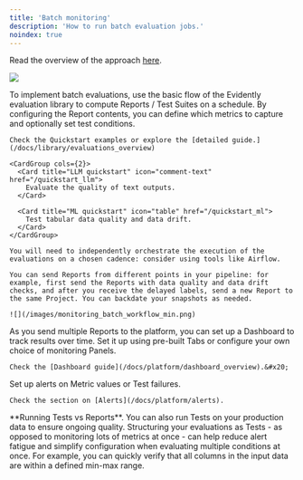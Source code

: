 ```yaml
---
title: 'Batch monitoring'
description: 'How to run batch evaluation jobs.'
noindex: true
---
```


Read the overview of the approach [here](/docs/platform/monitoring_overview).

![](/images/monitoring_flow_batch.png)

<Steps>
  <Step title="Configure evaluations">
    To implement batch evaluations, use the basic flow of the Evidently evaluation library to compute Reports / Test Suites on a schedule. By configuring the Report contents, you can define which metrics to capture and optionally set test conditions.

    Check the Quickstart examples or explore the [detailed guide.](/docs/library/evaluations_overview)

    <CardGroup cols={2}>
      <Card title="LLM quickstart" icon="comment-text" href="/quickstart_llm">
        Evaluate the quality of text outputs.
      </Card>

      <Card title="ML quickstart" icon="table" href="/quickstart_ml">
        Test tabular data quality and data drift.
      </Card>
    </CardGroup>

    You will need to independently orchestrate the execution of the evaluations on a chosen cadence: consider using tools like Airflow.

    You can send Reports from different points in your pipeline: for example, first send the Reports with data quality and data drift checks, and after you receive the delayed labels, send a new Report to the same Project. You can backdate your snapshots as needed.

    ![](/images/monitoring_batch_workflow_min.png)
  </Step>

  <Step title="Configure the Dashboard">
    As you send multiple Reports to the platform, you can set up a Dashboard to track results over time. Set it up using pre-built Tabs or configure your own choice of monitoring Panels.

    Check the [Dashboard guide](/docs/platform/dashboard_overview).&#x20;
  </Step>

  <Step title="Configure alerts">
    Set up alerts on Metric values or Test failures.

    Check the section on [Alerts](/docs/platform/alerts).
  </Step>
</Steps>

<Tip>
**Running Tests vs Reports**. You can also run Tests on your production data to ensure ongoing quality. Structuring your evaluations as Tests - as opposed to monitoring lots of metrics at once - can help reduce alert fatigue and simplify configuration when evaluating multiple conditions at once. For example, you can quickly verify that all columns in the input data are within a defined min-max range.
</Tip>
